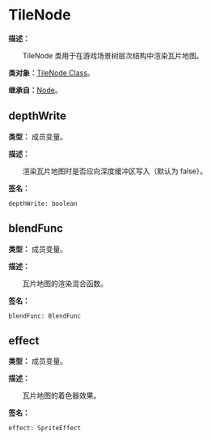 
# TileNode

**描述：**

&emsp;&emsp;TileNode 类用于在游戏场景树层次结构中渲染瓦片地图。

**类对象：**[TileNode Class](/docs/api/Class%20Object/TileNode)。

**继承自：**[Node](/docs/api/Class/Node)。

## depthWrite

**类型：** 成员变量。

**描述：**

&emsp;&emsp;渲染瓦片地图时是否应向深度缓冲区写入（默认为 false）。

**签名：**
```tl
depthWrite: boolean
```

## blendFunc

**类型：** 成员变量。

**描述：**

&emsp;&emsp;瓦片地图的渲染混合函数。

**签名：**
```tl
blendFunc: BlendFunc
```

## effect

**类型：** 成员变量。

**描述：**

&emsp;&emsp;瓦片地图的着色器效果。

**签名：**
```tl
effect: SpriteEffect
```